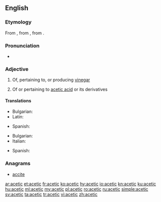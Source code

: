 ==English==

===Etymology===
From {{etyl|fr|en}} {{term|acétique|lang=fr}}, from {{etyl|la|en}} {{term|acetum||vinegar|lang=la}}, from {{term|acere||to be sour|lang=la}}.

===Pronunciation===
* {{hyphenation|a|ce|tic|lang=en}}
*: {{rhymes|iːtɪk|lang=en}}

===Adjective===
{{en-adj|-}}

# {{context|organic chemistry|lang=en}} Of, pertaining to, or producing [[vinegar]]
# {{context|organic chemistry|lang=en}} Of or pertaining to [[acetic acid]] or its derivatives

====Translations====
{{trans-top|pertaining to vinegar}}
* Bulgarian: {{t|bg|оцетен}}
* Latin: {{t|la|aceticus}}
{{trans-mid}}
* Spanish: {{t+|es|acético}}
{{trans-bottom}}

{{trans-top|pertaining to acetic acid}}
* Bulgarian: {{t|bg|ацетилов}}
* Italian: {{t+|it|acetico}}
{{trans-mid}}
* Spanish: {{t+|es|acético}}
{{trans-bottom}}

===Anagrams===
* [[accite#English|accite]]

[[ar:acetic]]
[[et:acetic]]
[[fr:acetic]]
[[ko:acetic]]
[[hy:acetic]]
[[io:acetic]]
[[kn:acetic]]
[[ku:acetic]]
[[hu:acetic]]
[[ml:acetic]]
[[my:acetic]]
[[pl:acetic]]
[[ro:acetic]]
[[ru:acetic]]
[[simple:acetic]]
[[sv:acetic]]
[[ta:acetic]]
[[tr:acetic]]
[[vi:acetic]]
[[zh:acetic]]